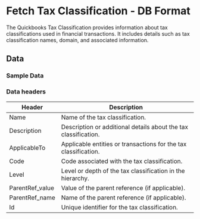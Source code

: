 # Fetch Tax Classification - DB Format

The Quickbooks Tax Classification provides information about tax classifications used in financial transactions. It includes details such as tax classification names, domain, and associated information.

<AddJob
  template="gsheet_quickbooks_get_tax_classification.js"
/>


## Data

### Sample Data

<Gsheet
  src="https://docs.google.com/spreadsheets/d/1KWa16ZCTRUdIF7LXFQzgCaBXEze4fpGWaV77tc8Q_Y8/edit#gid=17575659"
/>


### Data headers

| Header | Description |
|---------------------|---------------------------------------------------|
| Name                | Name of the tax classification.                   |
| Description         | Description or additional details about the tax classification.|
| ApplicableTo        | Applicable entities or transactions for the tax classification.|
| Code                | Code associated with the tax classification.    |
| Level               | Level or depth of the tax classification in the hierarchy.|
| ParentRef_value     | Value of the parent reference (if applicable).   |
| ParentRef_name      | Name of the parent reference (if applicable).    |
| Id                  | Unique identifier for the tax classification.    |




<!---
## Others

### Similar jobs

Similar sort of data can be achieved by using get accounting transaction job and filtering it by invoice type. 

### Reports that use this job

Here are some of the report templates that use this job: 
-->